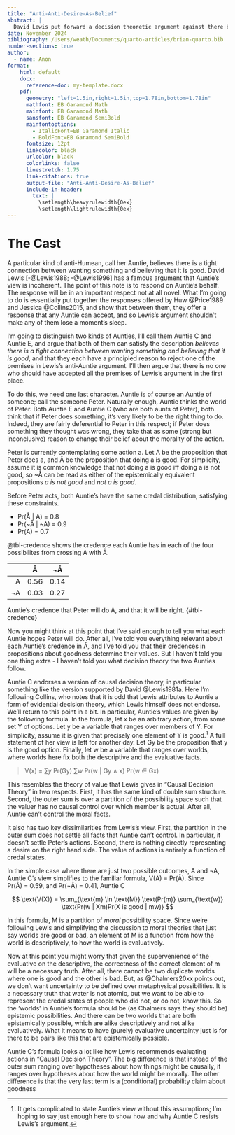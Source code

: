 ```yaml
---
title: "Anti-Anti-Desire-As-Belief"
abstract: |
  David Lewis put forward a decision theoretic argument against there being a tight connection between desires and beliefs about the good. I argue that his argument fails twice over. It makes inconsistent background assumptions about his opponents' views, and it over-generates so broadly that if it worked, it would also rule out some standard economic models. I end with a puzzle that arises from the response to Lewis. If one responds to moral uncertainty by saying one should maximise expected moral value, how does one treat cases where one's action is evidence for or against the goodness of different actions?
date: November 2024
bibliography: /Users/weath/Documents/quarto-articles/brian-quarto.bib
number-sections: true
author:
  - name: Anon
format:
    html: default
    docx:
      reference-doc: my-template.docx
    pdf: 
      geometry: "left=1.5in,right=1.5in,top=1.78in,bottom=1.78in"
      mathfont: EB Garamond Math
      mainfont: EB Garamond Math
      sansfont: EB Garamond SemiBold
      mainfontoptions: 
        - ItalicFont=EB Garamond Italic
        - BoldFont=EB Garamond SemiBold
      fontsize: 12pt
      linkcolor: black
      urlcolor: black
      colorlinks: false
      linestretch: 1.75
      link-citations: true
      output-file: "Anti-Anti-Desire-As-Belief"
      include-in-header:
        text: |
          \setlength\heavyrulewidth{0ex}
          \setlength\lightrulewidth{0ex}
---
```


# The Cast

A particular kind of anti-Humean, call her Auntie, believes there is a tight connection between wanting something and believing that it is good. David Lewis [-@Lewis1988; -@Lewis1996] has a famous argument that Auntie's view is incoherent. The point of this note is to respond on Auntie's behalf. The response will be in an important respect not at all novel. What I'm going to do is essentially put together the responses offered by Huw @Price1989 and Jessica @Collins2015, and show that between them, they offer a response that any Auntie can accept, and so Lewis's argument shouldn't make any of them lose a moment's sleep.

I'm going to distinguish two kinds of Aunties, I'll call them Auntie C and Auntie E, and argue that both of them can satisfy the description _believes there is a tight connection between wanting something and believing that it is good_, and that they each have a principled reason to reject one of the premises in Lewis's anti-Auntie argument. I'll then argue that there is no one who should have accepted all the premises of Lewis's argument in the first place.

To do this, we need one last character. Auntie is of course an Auntie of someone; call the someone Peter. Naturally enough, Auntie thinks the world of Peter. Both Auntie E and Auntie C (who are both aunts of Peter), both think that if Peter does something, it's very likely to be the right thing to do. Indeed, they are fairly deferential to Peter in this respect; if Peter does something they thought was wrong, they take that as some (strong but inconclusive) reason to change their belief about the morality of the action.

Peter is currently contemplating some action a. Let A be the proposition that Peter does a, and Å be the proposition that doing a is good. For simplicity, assume it is common knowledge that not doing a is good iff doing a is not good, so ~Å can be read as either of the epistemically equivalent propositions _a is not good_ and _not a is good_. 

Before Peter acts, both Auntie's have the same credal distribution, satisfying these constraints.

- Pr(Å | A) = 0.8
- Pr(~Å | ~A) = 0.9
- Pr(A) = 0.7

@tbl-credence shows the credence each Auntie has in each of the four possibilites from crossing A with Å.

|    |   Å    |    ¬Å    |
|---:|:------:|:--------:|
| A  |   0.56 |   0.14   |
| ¬A |   0.03 |   0.27   |

Auntie's credence that Peter will do A, and that it will be right. {#tbl-credence}

Now you might think at this point that I've said enough to tell you what each Auntie hopes Peter will do. After all, I've told you everything relevant about each Auntie's credence in Å, and I've told you that their credences in propositions about goodness determine their values. But I haven't told you one thing extra - I haven't told you what decision theory the two Aunties follow.

Auntie C endorses a version of causal decision theory, in particular something like the version supported by David @Lewis1981a. Here I'm following Collins, who notes that it is odd that Lewis attributes to Auntie a form of evidential decision theory, which Lewis himself does not endorse. We'll return to this point in a bit. In particular, Auntie's values are given by the following formula. In the formula, let x be an arbitrary action, from some set Y of options. Let y be a variable that ranges over members of Y. For simplicity, assume it is given that precisely one element of Y is good.^[It gets complicated to state Auntie's view without this assumptions; I'm hoping to say just enough here to show how and why Auntie C resists Lewis's argument.] A full statement of her view is left for another day. Let Gy be the proposition that y is the good option. Finally, let w be a variable that ranges over worlds, where worlds here fix both the descriptive and the evaluative facts.

> V(x) = ∑_y_ Pr(Gy) ∑_w_ Pr(w | Gy ∧ x) Pr(w ∈ Gx)

This resembles the theory of value that Lewis gives in "Causal Decision Theory" in two respects. First, it has the same kind of double sum structure. Second, the outer sum is over a partition of the possibility space such that the valuer has no causal control over which member is actual. After all, Auntie can't control the moral facts.

It also has two key dissimilarities from Lewis's view. First, the partition in the outer sum does not settle all facts that Auntie can't control. In particular, it doesn't settle Peter's actions. Second, there is nothing directly representing a desire on the right hand side. The value of actions is entirely a function of credal states.

In the simple case where there are just two possible outcomes, A and ¬A, Auntie C's view simplifies to the familiar formula, V(A) = Pr(Å). Since Pr(Å) = 0.59, and Pr(¬Å) = 0.41, Auntie C 

$$
\text{V(X)} = \sum_{\text{m} \in \text{M}} \text(Pr(m)} \sum_{\text{w}} \text{Pr(w | Xm)Pr(X is good | mw)}
$$

In this formula, M is a partition of _moral_ possibility space. Since we're following Lewis and simplifying the discussion to moral theories that just say worlds are good or bad, an element of M is a function from how the world is descriptively, to how the world is evaluatively.

Now at this point you might worry that given the supervenience of the evaluative on the descriptive, the correctness of the correct element of m will be a necessary truth. After all, there cannot be two duplicate worlds where one is good and the other is bad. But, as @Chalmers20xx points out, we don't want uncertainty to be defined over metaphysical possibilities. It is a necessary truth that water is not atomic, but we want to be able to represent the credal states of people who did not, or do not, know this. So the 'worlds' in Auntie's formula should be (as Chalmers says they should be) epistemic possibilities. And there can be two worlds that are both epistemically possible, which are alike descriptively and not alike evaluatively. What it means to have (purely) evaluative uncertainty just is for there to be pairs like this that are epistemically possible.

Auntie C's formula looks a lot like how Lewis recommends evaluating actions in "Causal Decision Theory". The big difference is that instead of the outer sum ranging over hypotheses about how things might be causally, it ranges over hypotheses about how the world might be morally. The other difference is that the very last term is a (conditional) probability claim about goodness
